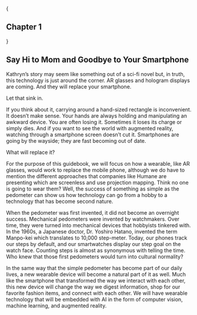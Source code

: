 
{<h2 className={styles.centerText}>Chapter 1</h2>}

## Say Hi to Mom and Goodbye to Your Smartphone

Kathryn’s story may seem like something out of a sci-fi novel but, in truth, this technology is just around the corner. AR glasses and hologram displays are coming. And they will replace your smartphone.
 
Let that sink in.

If you think about it, carrying around a hand-sized rectangle is inconvenient. It doesn’t make sense. Your hands are always holding and manipulating an awkward device. You are often losing it. Sometimes it loses its charge or simply dies. And if you want to see the world with augmented reality, watching through a smartphone screen doesn’t cut it. Smartphones are going by the wayside; they are fast becoming out of date.

What will replace it?

For the purpose of this guidebook,  we will focus on how a wearable, like AR glasses, would work to replace the mobile phone, although we do have to mention the different approaches that companies like Humane are presenting which are screenless and use projection mapping. Think no one is going to wear them? Well, the success of something as simple as the pedometer can show us how technology can go from a hobby to a technology that has become second nature. 

When the pedometer was first invented, it did not become an overnight success. Mechanical pedometers were invented by watchmakers. Over time, they were turned into mechanical devices that hobbyists tinkered with. In the 1960s, a Japanese doctor, Dr. Yoshiro Hatano, invented the term Manpo-kei which translates to 10,000 step-meter. Today, our phones track our steps by default, and our smartwatches display our step goal on the watch face. Counting steps is almost as synonymous with telling the time. Who knew that those first pedometers would turn into cultural normality? 

In the same way that the simple pedometer has become part of our daily lives, a new wearable device will become a natural part of it as well. Much like the smartphone that transformed the way we interact with each other, this new device will change the way we digest information, shop for our favorite fashion items, and connect with each other. We will have wearable technology that will be embedded with AI in the form of computer vision, machine learning, and augmented reality. 
